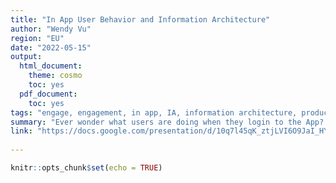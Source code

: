 ```yaml
---
title: "In App User Behavior and Information Architecture"
author: "Wendy Vu"
region: "EU"
date: "2022-05-15"
output:
  html_document:
    theme: cosmo
    toc: yes
  pdf_document:
    toc: yes
tags: "engage, engagement, in app, IA, information architecture, product, behavior"
summary: "Ever wonder what users are doing when they login to the App? Tune in to find out how we can leverage In App data to understand how much time users spend on our App and what they do based on their financial behaviour"
link: "https://docs.google.com/presentation/d/10q7l45qK_ztjLVI6O9JaI_HYGEXMoUjupEDhcP4rN9c/edit?usp=sharing"
  
---
```

```r
knitr::opts_chunk$set(echo = TRUE)
```

